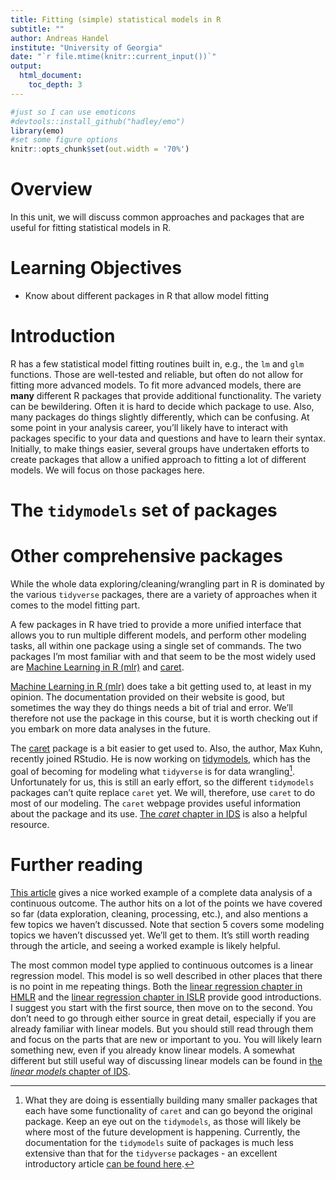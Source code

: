 ```yaml
---
title: Fitting (simple) statistical models in R
subtitle: ""
author: Andreas Handel
institute: "University of Georgia"
date: "`r file.mtime(knitr::current_input())`"
output: 
  html_document:
    toc_depth: 3
---
```


```r
#just so I can use emoticons
#devtools::install_github("hadley/emo")
library(emo)
#set some figure options
knitr::opts_chunk$set(out.width = '70%')
```



# Overview
In this unit, we will discuss common approaches and packages that are useful for fitting statistical models in R.

# Learning Objectives
* Know about different packages in R that allow model fitting

# Introduction

R has a few statistical model fitting routines built in, e.g., the `lm` and `glm` functions. Those are well-tested and reliable, but often do not allow for fitting more advanced models. To fit more advanced models, there are **many** different R packages that provide additional functionality. The variety can be bewildering. Often it is hard to decide which package to use. Also, many packages do things slightly differently, which can be confusing. At some point in your analysis career, you'll likely have to interact with packages specific to your data and questions and have to learn their syntax. Initially, to make things easier, several groups have undertaken efforts to create packages that allow a unified approach to fitting a lot of different models. We will focus on those packages here.


# The `tidymodels` set of packages



# Other comprehensive packages

While the whole data exploring/cleaning/wrangling part in R is dominated by the various `tidyverse` packages, there are a variety of approaches when it comes to the model fitting part. 

A few packages in R have tried to provide a more unified interface that allows you to run multiple different models, and perform other modeling tasks, all within one package using a single set of commands. The two packages I'm most familiar with and that seem to be the most widely used are [Machine Learning in R (mlr)](https://mlr.mlr-org.com/) and [caret](http://topepo.github.io/caret/index.html). 

[Machine Learning in R (mlr)](https://mlr.mlr-org.com/) does take a bit getting used to, at least in my opinion. The documentation provided on their website is good, but sometimes the way they do things needs a bit of trial and error. We'll therefore not use the package in this course, but it is worth checking out if you embark on more data analyses in the future. 

The [caret](http://topepo.github.io/caret/index.html) package is a bit easier to get used to. Also, the author, Max Kuhn, recently joined RStudio. He is now working on [tidymodels](https://github.com/tidymodels/tidymodels), which has the goal of becoming for modeling what `tidyverse` is for data wrangling[^1]. Unfortunately for us, this is still an early effort, so the different `tidymodels` packages can't quite replace `caret` yet. We will, therefore, use `caret` to do most of our modeling. The `caret` webpage provides useful information about the package and its use. [The _caret_ chapter in IDS](https://rafalab.github.io/dsbook/caret.html) is also a helpful resource. 

[^1]: What they are doing is essentially building many smaller packages that each have some functionality of `caret` and can go beyond the original package. Keep an eye out on the `tidymodels`, as those will likely be where most of the future development is happening. Currently, the documentation for the `tidymodels` suite of packages is much less extensive than that for the `tidyverse` packages - an excellent introductory article [can be found here](https://rviews.rstudio.com/2019/06/19/a-gentle-intro-to-tidymodels/).


# Further reading

[This article](https://towardsdatascience.com/a-comprehensive-machine-learning-workflow-with-multiple-modelling-using-caret-and-caretensemble-in-fcbf6d80b5f2
) gives a nice worked example of a complete data analysis of a continuous outcome. The author hits on a lot of the points we have covered so far (data exploration, cleaning, processing, etc.), and also mentions a few topics we haven't discussed. Note that section 5 covers some modeling topics we haven't discussed yet. We'll get to them. It's still worth reading through the article, and seeing a worked example is likely helpful. 

The most common model type applied to continuous outcomes is a linear regression model. This model is so well described in other places that there is no point in me repeating things. Both the [linear regression chapter in HMLR](https://bradleyboehmke.github.io/HOML/linear-regression.html) and the [linear regression chapter in ISLR](https://statlearning.com/) provide good introductions. I suggest you start with the first source, then move on to the second. You don't need to go through either source in great detail, especially if you are already familiar with linear models. But you should still read through them and focus on the parts that are new or important to you. You will likely learn something new, even if you already know linear models. A somewhat different but still useful way of discussing linear models can be found in [the _linear models_ chapter of IDS](https://rafalab.github.io/dsbook/linear-models.html).
